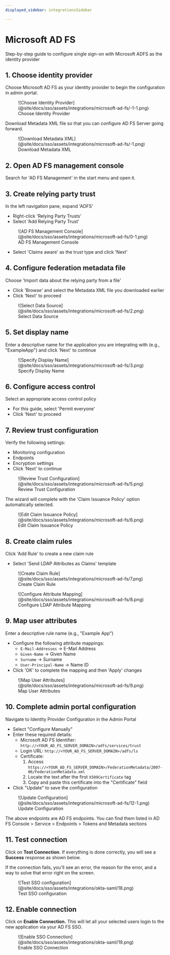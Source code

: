 ```yaml
---
displayed_sidebar: integrationsSidebar

---
```


# Microsoft AD FS

<Subtitle>
  Step-by-step guide to configure single sign-on with Microsoft ADFS as the identity provider
</Subtitle>

## 1. Choose identity provider

Choose Microsoft AD FS as your identity provider to begin the configuration in admin portal.

<figure className="limited-width">
  ![Choose Identity Provider](@site/docs/sso/assets/integrations/microsoft-ad-fs/-1-1.png)
  <figcaption>Choose Identity Provider</figcaption>
</figure>

Download Metadata XML file so that you can configure AD FS Server going forward.

<figure className="limited-width">
  ![Download Metadata XML](@site/docs/sso/assets/integrations/microsoft-ad-fs/-1.png)
  <figcaption>Download Metadata XML</figcaption>
</figure>

## 2. Open AD FS management console

Search for 'AD FS Management' in the start menu and open it.

## 3. Create relying party trust

In the left navigation pane, expand 'ADFS'

- Right-click 'Relying Party Trusts'
- Select 'Add Relying Party Trust'

<figure className="limited-width">
  ![AD FS Management Console](@site/docs/sso/assets/integrations/microsoft-ad-fs/0-1.png)
  <figcaption>AD FS Management Console</figcaption>
</figure>

- Select 'Claims aware' as the trust type and click 'Next'

## 4. Configure federation metadata file

Choose 'Import data about the relying party from a file'

- Click 'Browse' and select the Metadata XML file you downloaded earlier
- Click 'Next' to proceed

<figure className="limited-width">
  ![Select Data Source](@site/docs/sso/assets/integrations/microsoft-ad-fs/2.png)
  <figcaption>Select Data Source</figcaption>
</figure>

## 5. Set display name

Enter a descriptive name for the application you are integrating with (e.g., "ExampleApp") and click 'Next' to continue

<figure className="limited-width">
  ![Specify Display Name](@site/docs/sso/assets/integrations/microsoft-ad-fs/3.png)
  <figcaption>Specify Display Name</figcaption>
</figure>

## 6. Configure access control

Select an appropriate access control policy

- For this guide, select 'Permit everyone'
- Click 'Next' to proceed

## 7. Review trust configuration

Verify the following settings:

- Monitoring configuration
- Endpoints
- Encryption settings
- Click 'Next' to continue

<figure className="limited-width">
  ![Review Trust Configuration](@site/docs/sso/assets/integrations/microsoft-ad-fs/5.png)
  <figcaption>Review Trust Configuration</figcaption>
</figure>

The wizard will complete with the 'Claim Issuance Policy' option automatically selected.

<figure className="limited-width">
  ![Edit Claim Issuance Policy](@site/docs/sso/assets/integrations/microsoft-ad-fs/6.png)
  <figcaption>Edit Claim Issuance Policy</figcaption>
</figure>

## 8. Create claim rules

Click 'Add Rule' to create a new claim rule

- Select 'Send LDAP Attributes as Claims' template

<figure className="limited-width">
  ![Create Claim Rule](@site/docs/sso/assets/integrations/microsoft-ad-fs/7.png)
  <figcaption>Create Claim Rule</figcaption>
</figure>

<figure className="limited-width">
  ![Configure Attribute Mapping](@site/docs/sso/assets/integrations/microsoft-ad-fs/8.png)
  <figcaption>Configure LDAP Attribute Mapping</figcaption>
</figure>

## 9. Map user attributes

Enter a descriptive rule name (e.g., "Example App")

- Configure the following attribute mappings:
  - `E-Mail-Addresses` → E-Mail Address
  - `Given-Name` → Given Name
  - `Surname` → Surname
  - `User-Principal-Name` → Name ID
- Click 'OK' to complete the mapping and then 'Apply' changes

<figure className="limited-width">
  ![Map User Attributes](@site/docs/sso/assets/integrations/microsoft-ad-fs/9.png)
  <figcaption>Map User Attributes</figcaption>
</figure>

## 10. Complete admin portal configuration

Navigate to Identity Provider Configuration in the Admin Portal

- Select "Configure Manually"
- Enter these required details:
  - Microsoft AD FS Identifier: `http://<YOUR_AD_FS_SERVER_DOMAIN>/adfs/services/trust`
  - Login URL: `http://<YOUR_AD_FS_SERVER_DOMAIN>/adfs/ls`
  - Certificate:
    1. Access `https://<YOUR_AD_FS_SERVER_DOMAIN>/FederationMetadata/2007-06/FederationMetadata.xml`
    2. Locate the text after the first `X509Certificate` tag
    3. Copy and paste this certificate into the "Certificate" field
- Click "Update" to save the configuration

<figure className="limited-width">
  ![Update Configuration](@site/docs/sso/assets/integrations/microsoft-ad-fs/12-1.png)
  <figcaption>Update Configuration</figcaption>
</figure>

The above endpoints are AD FS endpoints. You can find them listed in AD FS Console > Service > Endpoints > Tokens and Metadata sections

## 11. Test connection

Click on **Test Connection.** If everything is done correctly, you will see a **Success** response as shown below.

If the connection fails, you'll see an error, the reason for the error, and a way to solve that error right on the screen.

<figure>
  ![Test SSO configuration](@site/docs/sso/assets/integrations/okta-saml/18.png)
  <figcaption>Test SSO configuration</figcaption>
</figure>

## 12. Enable connection

Click on **Enable Connection.** This will let all your selected users login to the new application via your AD FS SSO.

<figure>
  ![Enable SSO Connection](@site/docs/sso/assets/integrations/okta-saml/19.png)
  <figcaption>Enable SSO Connection</figcaption>
</figure>

